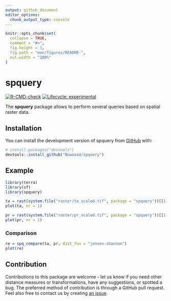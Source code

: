 ```yaml
---
output: github_document
editor_options: 
  chunk_output_type: console
---
```


<!-- README.md is generated from README.Rmd. Please edit that file -->

```r
knitr::opts_chunk$set(
  collapse = TRUE,
  comment = "#>",
  fig.height = 3,
  fig.path = "man/figures/README-",
  out.width = "100%"
)
```

# spquery

<!-- badges: start -->
[![R-CMD-check](https://github.com/Nowosad/spquery/workflows/pkgdown/badge.svg)](https://github.com/Nowosad/spquery/actions)
[![Lifecycle: experimental](https://img.shields.io/badge/lifecycle-experimental-orange.svg)](https://lifecycle.r-lib.org/articles/stages.html#experimental)
<!-- badges: end -->

The **spquery** package allows to perform several queries based on spatial raster data.

## Installation

You can install the development version of spquery from [GitHub](https://github.com/) with:

``` r
# install.packages("devtools")
devtools::install_github("Nowosad/spquery")
```

## Example

```r
library(terra)
library(sf)
library(spquery)
```

```r
ta = rast(system.file("raster/ta_scaled.tif", package = "spquery"))[[1:4]]
plot(ta, nr = 1)
```

```r
pr = rast(system.file("raster/pr_scaled.tif", package = "spquery"))[[1:4]]
plot(pr, nr = 1)
```

### Comparison

```r
re = spq_compare(ta, pr, dist_fun = "jensen-shannon")
plot(re)
```

## Contribution

Contributions to this package are welcome - let us know if you need other distance measures or transformations, have any suggestions, or spotted a bug. 
The preferred method of contribution is through a GitHub pull request. 
Feel also free to contact us by creating [an issue](https://github.com/nowosad/spquery/issues).

